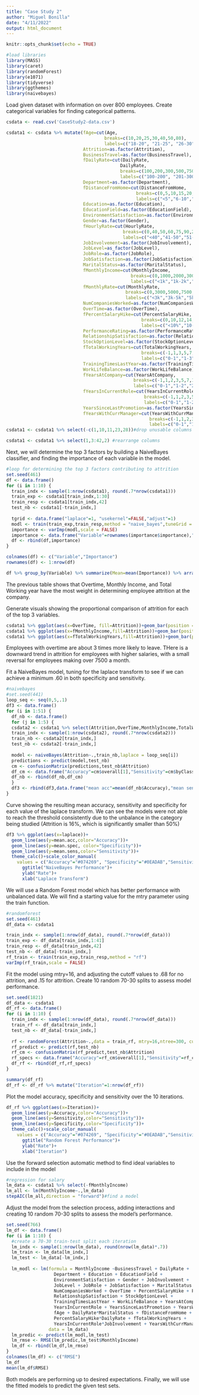 ```yaml
---
title: "Case Study 2"
author: "Miguel Bonilla"
date: "4/11/2022"
output: html_document
---
```


```r
knitr::opts_chunk$set(echo = TRUE)
```

```r
#load libraries
library(MASS)
library(caret)
library(randomForest)
library(e1071)
library(tidyverse)
library(ggthemes)
library(naivebayes)

```


Load given dataset with information on over 800 employees.
Create categorical variables for finding categorical patterns.
```r
csdata <- read.csv('CaseStudy2-data.csv')

csdata1 <- csdata %>% mutate(fAge=cut(Age,
                                     breaks=c(10,20,25,30,40,50,80),
                                     labels=c("18-20", "21-25", "26-30", "31-40","40-50", "50+")),
                             Attrition=as.factor(Attrition),
                             BusinessTravel=as.factor(BusinessTravel),
                             fDailyRate=cut(DailyRate,
                                           DailyRate,
                                           breaks=c(100,200,300,500,750,1000,1250,1500),
                                           labels=c("100-200", "201-300", "301-500", "501-750", "751-1000", "1001-1250", "1251+")),
                             Department=as.factor(Department),
                             fDistanceFromHome=cut(DistanceFromHome,
                                                 breaks=c(0,5,10,15,20,25,30),
                                                 labels=c("<5","6-10","11-15","16-20","21-25","26-30")),
                             Education=as.factor(Education),
                             EducationField=as.factor(EducationField),
                             EnvironmentSatisfaction=as.factor(EnvironmentSatisfaction),
                             Gender=as.factor(Gender),
                             fHourlyRate=cut(HourlyRate,
                                            breaks=c(0,40,50,60,75,90,200),
                                            labels=c("<40","41-50","51-60","61-75","76-90","90+")),
                             JobInvolvement=as.factor(JobInvolvement),
                             JobLevel=as_factor(JobLevel),
                             JobRole=as.factor(JobRole),
                             JobSatisfaction=as.factor(JobSatisfaction),
                             MaritalStatus=as.factor(MaritalStatus),
                             fMonthlyIncome=cut(MonthlyIncome,
                                               breaks=c(0,1000,2000,3000,5000,7500,10000,12500,15000,17500,50000),
                                               labels=c("<1k","1k-2k","2k-3k","3k-5k","5k-7.5k","7.5k-10k","10k-12.5k","12.5k-15k","15k-17.5k",">17.5k")),
                             fMonthlyRate=cut(MonthlyRate,
                                             breaks=c(0,3000,5000,7500,10000,15000,20000,400000),
                                             labels=c("<3k","3k-5k","5k-7.5k","7.5k-10k","10k-15k","15k-20k",">20k")),
                             NumCompaniesWorked=as.factor(NumCompaniesWorked),
                             OverTime=as.factor(OverTime),
                             fPercentSalaryHike=cut(PercentSalaryHike,
                                                   breaks=c(0,10,12,14,16,18,20,22,100),
                                                   labels=c("<10%","10-12%","12-14%","14-16%","16-18%","18-20%","20-22%","<22%")),
                             PerformanceRating=as.factor(PerformanceRating),
                             RelationshipSatisfaction=as.factor(RelationshipSatisfaction),
                             StockOptionLevel=as.factor(StockOptionLevel),
                             fTotalWorkingYears=cut(TotalWorkingYears,
                                                   breaks=c(-1,1,3,5,7,10,15,20,30,60),
                                                   labels=c("0-1","1-3","3-5","5-7","7-10","10-15","15-20","20-30",">30")),
                             TrainingTimesLastYear=as.factor(TrainingTimesLastYear),
                             WorkLifeBalance=as.factor(WorkLifeBalance),
                             fYearsAtCompany=cut(YearsAtCompany,
                                                breaks=c(-1,1,2,3,5,7,10,15,20,60),
                                                labels=c("0-1","1-2","2-3","3-5","5-7","7-10","10-15","15-20",">20")),
                             fYearsInCurrentRole=cut(YearsInCurrentRole,
                                                    breaks=c(-1,1,2,3,5,7,10,15,60),
                                                    labels=c("0-1","1-2","2-3","3-5","5-7","7-10","10-15",">15")),
                             YearsSinceLastPromotion=as.factor(YearsSinceLastPromotion),
                             fYearsWithCurrManager=cut(YearsWithCurrManager,
                                                      breaks=c(-1,1,2,3,5,7,10,14,60),
                                                      labels=c("0-1","1-2","2-3","3-5","5-7","7-10","10-14",">14")))
csdata1 <- csdata1 %>% select(-c(1,10,11,23,28))#drop unusable columns

csdata1 <- csdata1 %>% select(1,3:42,2) #rearrange columns

```

Next, we will determine the top 3 factors by building a NaiveBayes classifier, and finding the importance of each variable in the model.
```r
#loop for determining the top 3 factors contributing to attrition
set.seed(461)
df <- data.frame()
for (i in 1:10) {
  train_indx <- sample(1:nrow(csdata1), round(.7*nrow(csdata1)))
  train_exp <- csdata1[train_indx,1:30]
  train_resp <- csdata1[train_indx,42]
  test_nb <- csdata1[-train_indx,]
  
  tgrid <- data.frame("laplace"=1, "usekernel"=FALSE,"adjust"=1)
  modl <- train(train_exp,train_resp,method = "naive_bayes",tuneGrid = tgrid,metric = "Kappa")
  importance <- varImp(modl,scale = FALSE)
  importance <- data.frame("Variable"=rownames(importance$importance),"Importance"=importance$importance[1])
  df <- rbind(df,importance)
}

colnames(df) <- c("Variable","Importance")
rownames(df) <- 1:nrow(df)

df %>% group_by(Variable) %>% summarize(Mean=mean(Importance)) %>% arrange(desc(Mean))
```
The previous table shows that Overtime, Monthly Income, and Total Working year have the most weight in determining employee attrition at the company.

Generate visuals showing the proportional comparison of attrition for each of the top 3 variables.

```r
csdata1 %>% ggplot(aes(x=OverTime, fill=Attrition))+geom_bar(position = "fill")+ggtitle("Attrition Rate for Overtime")+ylab("Proportion")+theme_calc()+theme_calc()+scale_fill_brewer()
csdata1 %>% ggplot(aes(x=fMonthlyIncome,fill=Attrition))+geom_bar(position = "fill")+ggtitle("Attrition Rate for Monthly Income Ranges")+ylab("Proportion")+theme_calc()+scale_fill_brewer()
csdata1 %>% ggplot(aes(x=fTotalWorkingYears,fill=Attrition))+geom_bar(position = "fill")+ggtitle("Attrition Rate for Total Working Years Ranges")+ylab("Proportion")+theme_calc()+scale_fill_brewer()

```
Employees with overtime are about 3 times more likely to leave. THere is a downward trend in attrition for employees with higher salaries, with a small reversal for employees making over 7500 a month.

Fit a NaiveBayes model, tuning for the laplace transform to see if we can achieve a minimum .60 in both specificity and sensitivity.

```r
#naivebayes
#set.seed(441)
loop_seq <- seq(0,5,.1)
df3 <- data.frame()
for (i in 1:51) {
  df_nb <- data.frame()
  for (j in 1:5) {
  csdata2 <- csdata1 %>% select(Attrition,OverTime,MonthlyIncome,TotalWorkingYears,YearsAtCompany,StockOptionLevel,MaritalStatus,JobLevel,YearsInCurrentRole,YearsWithCurrManager,Age,JobInvolvement,JobRole,JobSatisfaction,Department,DistanceFromHome,EnvironmentSatisfaction,WorkLifeBalance,TrainingTimesLastYear,Education,MonthlyRate,NumCompaniesWorked,DailyRate,RelationshipSatisfaction,HourlyRate,YearsSinceLastPromotion,BusinessTravel,EducationField,PercentSalaryHike)
  train_indx <- sample(1:nrow(csdata2), round(.7*nrow(csdata2)))
  train_nb <- csdata2[train_indx,]
  test_nb <- csdata2[-train_indx,]
  
  model <- naiveBayes(Attrition~.,train_nb,laplace = loop_seq[i])
  predictions <- predict(model,test_nb)
  cm <- confusionMatrix(predictions,test_nb$Attrition)
  df_cm <- data.frame("Accuracy"=cm$overall[1],"Sensitivity"=cm$byClass[1],"Specificity"=cm$byClass[2])
  df_nb <- rbind(df_nb,df_cm)
  }
  df3 <- rbind(df3,data.frame("mean acc"=mean(df_nb$Accuracy),"mean sens"=mean(df_nb$Sensitivity),"mean spec"=mean(df_nb$Specificity),"laplace"=i))
}

```

Curve showing the resulting mean accuracy, sensitivity and specificity for each value of the laplace transform. We can see the models were not able to reach the threshold consistently due to the unbalance in the category being studied (Attrition is 16%, which is significantly smaller than 50%)

```r
df3 %>% ggplot(aes(x=laplace))+
  geom_line(aes(y=mean.acc,color="Accuracy"))+
  geom_line(aes(y=mean.spec, color="Specificity"))+
  geom_line(aes(y=mean.sens,color="Sensitivity"))+
  theme_calc()+scale_color_manual(
    values = c("Accuracy"="#074269", "Specificity"="#0EADAB","Sensitivity"="#FA2341"))+
      ggtitle("NaiveBayes Performance")+
      ylab("Rate")+
      xlab("Laplace Transform")
```
We will use a Random Forest model which has better performance with unbalanced data.
We will find a starting value for the mtry parameter using the train function.

```r
#randomforest
set.seed(461)
df_data <- csdata1

train_indx <- sample(1:nrow(df_data), round(.7*nrow(df_data)))
train_exp <- df_data[train_indx,1:41]
train_resp <- df_data[train_indx,42]
test_nb <- df_data[-train_indx,]
rf_train <- train(train_exp,train_resp,method = "rf")
varImp(rf_train,scale = FALSE)

```

Fit the model using mtry=16, and adjusting the cutoff values to .68 for no attrition, and .15 for attrition. Create 10 random 70-30 splits to assess model performance.
```r
set.seed(1821)
df_data <- csdata1
df_rf <- data.frame()
for (i in 1:10) {
  train_indx <- sample(1:nrow(df_data), round(.7*nrow(df_data)))
  train_rf <- df_data[train_indx,]
  test_nb <- df_data[-train_indx,]
  
  rf <- randomForest(Attrition~.,data = train_rf, mtry=16,ntree=300, cutoff = c(.68,.15))
  rf_predict <- predict(rf,test_nb)
  rf_cm <- confusionMatrix(rf_predict,test_nb$Attrition)
  rf_specs <- data.frame("Accuracy"=rf_cm$overall[1],"Sensitivity"=rf_cm$byClass[1],"Specificity"=rf_cm$byClass[2])
  df_rf <- rbind(df_rf,rf_specs)
}

summary(df_rf)
df_rf <- df_rf %>% mutate("Iteration"=1:nrow(df_rf))

```
Plot the model accuracy, specificity and sensitivity over the 10 iterations.
```r
df_rf %>% ggplot(aes(x=Iteration))+
  geom_line(aes(y=Accuracy,color="Accuracy"))+
  geom_line(aes(y=Sensitivity,color="Sensitivity"))+
  geom_line(aes(y=Specificity,color="Specificity"))+
  theme_calc()+scale_color_manual(
    values = c("Accuracy"="#074269", "Specificity"="#0EADAB","Sensitivity"="#FA2341"))+
      ggtitle("Random Forest Performance")+
      ylab("Rate")+
      xlab("Iteration")
```
Use the forward selection automatic method to find ideal variables to include in the model

```r
#regression for salary
lm_data <- csdata1 %>% select(-fMonthlyIncome)
lm_all <- lm(MonthlyIncome~.,lm_data)
stepAIC(lm_all,direction = "forward")#find a model
```

Adjust the model from the selection process, adding interactions and creating 10 random 70-30 splits to assess the model's performance.
```r

set.seed(766)
lm_df <- data.frame()
for (i in 1:10) {
  #create a 70-30 train-test split each iteration
  lm_indx <- sample(1:nrow(lm_data), round(nrow(lm_data)*.7))
  lm_train <- lm_data[lm_indx,]
  lm_test <- lm_data[-lm_indx,]
  
  lm_modl <- lm(formula = MonthlyIncome ~BusinessTravel + DailyRate + 
                  Department + Education + EducationField + 
                  EnvironmentSatisfaction + Gender + JobInvolvement + 
                  JobLevel + JobRole + JobSatisfaction + MaritalStatus + MonthlyRate + 
                  NumCompaniesWorked + OverTime + PercentSalaryHike + PerformanceRating + 
                  RelationshipSatisfaction + StockOptionLevel + 
                  TrainingTimesLastYear + WorkLifeBalance + YearsAtCompany + 
                  YearsInCurrentRole + YearsSinceLastPromotion + YearsWithCurrManager + 
                  fAge + DailyRate*MaritalStatus + fDistanceFromHome + fHourlyRate + MonthlyRate*Education + 
                  PercentSalaryHike*DailyRate + fTotalWorkingYears + 
                  YearsInCurrentRole*JobInvolvement + YearsWithCurrManager*Education + Attrition, 
                data = lm_data)
  lm_predic <- predict(lm_modl,lm_test)
  lm_rmse <- RMSE(lm_predic,lm_test$MonthlyIncome)
  lm_df <- rbind(lm_df,lm_rmse)
}
colnames(lm_df) <- c("RMSE")
lm_df
mean(lm_df$RMSE)
```

Both models are performing up to desired expectations.
Finally, we will use the fitted models to predict the given test sets.
```r

```

